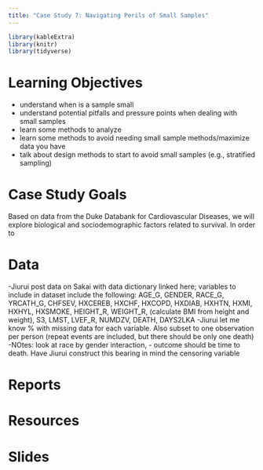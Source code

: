```yaml
---
title: "Case Study 7: Navigating Perils of Small Samples"
---
```


```r
library(kableExtra)
library(knitr)
library(tidyverse)
```


# Learning Objectives

- understand when is a sample small
- understand potential pitfalls and pressure points when dealing with small samples
- learn some methods to analyze
- learn some methods to avoid needing small sample methods/maximize data you have
- talk about design methods to start to avoid small samples (e.g., stratified sampling)

# Case Study Goals
Based on data from the Duke Databank for Cardiovascular Diseases, we will explore biological and sociodemographic factors related to survival. In order to 

# Data

-Jiurui post data on Sakai with data dictionary linked here; variables to include in dataset include the following:  AGE_G, GENDER, RACE_G, YRCATH_G, CHFSEV, HXCEREB, HXCHF, HXCOPD, HXDIAB, HXHTN, HXMI, HXHYL, HXSMOKE, HEIGHT_R, WEIGHT_R, (calculate BMI from height and weight),  S3, LMST, LVEF_R, NUMDZV, DEATH, DAYS2LKA
-Jiurui let me know % with missing data for each variable. Also subset to one observation per person (repeat events are included, but there should be only one death)
-NOtes: look at race by gender interaction, 
- outcome should be time to death. Have Jiurui construct this bearing in mind the censoring variable

# Reports



# Resources




# Slides



